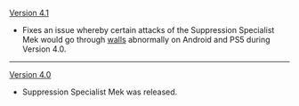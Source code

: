 {{Change History/Header}}
[[Version 4.1]]
* Fixes an issue whereby certain attacks of the Suppression Specialist Mek would go through [[wall]]s abnormally on Android and PS5 during Version 4.0.
----
[[Version 4.0]]
* Suppression Specialist Mek was released.